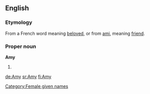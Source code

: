 ==English==

===Etymology===
From a French word meaning [[beloved]], or from [[ami]], meaning [[friend]].

===Proper noun===
'''Amy'''
#{{given name|female|from French|}}

[[Category:Female given names]]

[[de:Amy]]
[[sr:Amy]]
[[fi:Amy]]